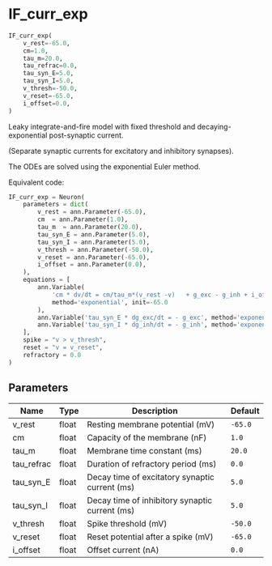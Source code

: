 # IF_curr_exp { #ANNarchy.models.Neurons.IF_curr_exp }

```python
IF_curr_exp(
    v_rest=-65.0,
    cm=1.0,
    tau_m=20.0,
    tau_refrac=0.0,
    tau_syn_E=5.0,
    tau_syn_I=5.0,
    v_thresh=-50.0,
    v_reset=-65.0,
    i_offset=0.0,
)
```

Leaky integrate-and-fire model with fixed threshold and decaying-exponential post-synaptic current. 

(Separate synaptic currents for excitatory and inhibitory synapses).

The ODEs are solved using the exponential Euler method.

Equivalent code:

```python
IF_curr_exp = Neuron(
    parameters = dict(
        v_rest = ann.Parameter(-65.0),
        cm  = ann.Parameter(1.0),
        tau_m  = ann.Parameter(20.0),
        tau_syn_E = ann.Parameter(5.0),
        tau_syn_I = ann.Parameter(5.0),
        v_thresh = ann.Parameter(-50.0),
        v_reset = ann.Parameter(-65.0),
        i_offset = ann.Parameter(0.0),
    ), 
    equations = [
        ann.Variable(
            'cm * dv/dt = cm/tau_m*(v_rest -v)   + g_exc - g_inh + i_offset',
            method='exponential', init=-65.0
        ),
        ann.Variable('tau_syn_E * dg_exc/dt = - g_exc', method='exponential'),
        ann.Variable('tau_syn_I * dg_inh/dt = - g_inh', method='exponential'),
    ],
    spike = "v > v_thresh",
    reset = "v = v_reset",
    refractory = 0.0
)
```

## Parameters {.doc-section .doc-section-parameters}

| Name       | Type   | Description                                    | Default   |
|------------|--------|------------------------------------------------|-----------|
| v_rest     | float  | Resting membrane potential (mV)                | `-65.0`   |
| cm         | float  | Capacity of the membrane (nF)                  | `1.0`     |
| tau_m      | float  | Membrane time constant (ms)                    | `20.0`    |
| tau_refrac | float  | Duration of refractory period (ms)             | `0.0`     |
| tau_syn_E  | float  | Decay time of excitatory synaptic current (ms) | `5.0`     |
| tau_syn_I  | float  | Decay time of inhibitory synaptic current (ms) | `5.0`     |
| v_thresh   | float  | Spike threshold (mV)                           | `-50.0`   |
| v_reset    | float  | Reset potential after a spike (mV)             | `-65.0`   |
| i_offset   | float  | Offset current (nA)                            | `0.0`     |